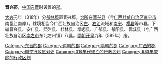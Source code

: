 '''晋兴郡'''，[[中国|中国]][[东晋|东晋]]时设置的[[郡|郡]]。

[[大兴_(东晋)|大兴]]元年（318年）分[[郁林郡|郁林郡]]置晋兴郡，[[治所|治所]]在[[晋兴县_(东晋)|晋兴县]]（今[[广西壮族自治区|广西壮族自治区]][[南宁市|南宁市]]南邕江南岸）。辖境相当今广西壮族自治区[[左江|左]]、[[右江_(河流)|右江]]流域和[[南宁市|南宁]]、[[横县|横县]]等市县。下辖晋兴县、安广县、熙注县、桂林县、增翊县、广郁县、郁阳县、晉城县（今广西壮族自治区[[崇左市|崇左市]]东北左州镇）八县。[[隋朝|隋朝]][[开皇|开皇]]九年（589年）废。 
 
{{晉朝行政區劃|nocat}}
{{南朝行政區劃|nocat}}
{{广西行政区划小作品}}
{{DEFAULTSORT:J}}
[[Category:东晋的郡|Category:东晋的郡]]
[[Category:南朝的郡|Category:南朝的郡]]
[[Category:隋朝的郡|Category:隋朝的郡]]
[[Category:广西的郡|Category:广西的郡]]
[[Category:南宁行政区划史|Category:南宁行政区划史]]
[[Category:310年代建立的行政区划|Category:310年代建立的行政区划]]
[[Category:589年废除的行政区划|Category:589年废除的行政区划]]